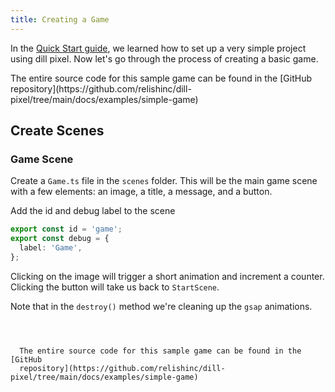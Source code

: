 ```yaml
---
title: Creating a Game
---
```




In the [Quick Start guide](./quick-start), we learned how to set up a very simple project using dill pixel.
Now let's go through the process of creating a basic game.

<Aside type="tip">
  The entire source code for this sample game can be found in the [GitHub
  repository](https://github.com/relishinc/dill-pixel/tree/main/docs/examples/simple-game)
</Aside>

## Create Scenes

### Game Scene

Create a `Game.ts` file in the `scenes` folder. This will be the main game scene with a few
elements: an image, a title, a message, and a button.

Add the id and debug label to the scene

```ts
export const id = 'game';
export const debug = {
  label: 'Game',
};
```

Clicking on the image will trigger a short animation and increment a counter. Clicking the
button will take us back to `StartScene`.

Note that in the `destroy()` method we're cleaning up the `gsap` animations.

<Code code={gameSceneTs} lang="ts" title="src/scenes/Game.ts" />

<Aside type="tip">
  The entire source code for this sample game can be found in the [GitHub
  repository](https://github.com/relishinc/dill-pixel/tree/main/docs/examples/simple-game)
</Aside>
